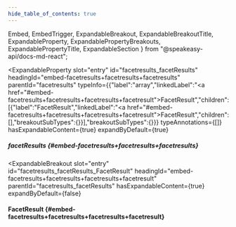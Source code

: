 ```yaml
---
hide_table_of_contents: true
---
```

  Embed,
  EmbedTrigger,
  ExpandableBreakout,
  ExpandableBreakoutTitle,
  ExpandableProperty,
  ExpandablePropertyBreakouts,
  ExpandablePropertyTitle,
  ExpandableSection
} from "@speakeasy-api/docs-md-react";

<ExpandableSection>

<ExpandableProperty
  slot="entry"
  id="facetresults_facetResults"
  headingId="embed-facetresults+facetresults+facetresults"
  parentId="facetresults"
  typeInfo={{"label":"array","linkedLabel":"<a href=\"#embed-facetresults+facetresults+facetresults+facetresult\">FacetResult</a>","children":[{"label":"FacetResult","linkedLabel":"<a href=\"#embed-facetresults+facetresults+facetresults+facetresult\">FacetResult</a>","children":[],"breakoutSubTypes":{}}],"breakoutSubTypes":{}}}
  typeAnnotations={[]}
  hasExpandableContent={true}
  expandByDefault={true}
>

<ExpandablePropertyTitle slot="title">

##### facetResults \{#embed-facetresults+facetresults+facetresults\}

</ExpandablePropertyTitle>

<ExpandablePropertyBreakouts slot="breakouts">

<ExpandableBreakout
  slot="entry"
  id="facetresults_facetResults_FacetResult"
  headingId="embed-facetresults+facetresults+facetresults+facetresult"
  parentId="facetresults_facetResults"
  hasExpandableContent={true}
  expandByDefault={false}
>

<ExpandableBreakoutTitle slot="title">

#### FacetResult \{#embed-facetresults+facetresults+facetresults+facetresult\}

</ExpandableBreakoutTitle>

<Embed slot="embed">

<EmbedTrigger slot="trigger" embedTitle="FacetResult" triggerText="View FacetResult details">

<Embedfacetresult />

</EmbedTrigger>

</Embed>

</ExpandableBreakout>

</ExpandablePropertyBreakouts>

</ExpandableProperty>

</ExpandableSection>